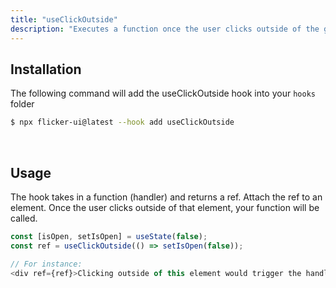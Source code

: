 ```yaml
---
title: "useClickOutside"
description: "Executes a function once the user clicks outside of the given element."
---
```


## Installation

The following command will add the useClickOutside hook into your `hooks` folder

```bash
$ npx flicker-ui@latest --hook add useClickOutside
```

<br />

## Usage

The hook takes in a function (handler) and returns a ref.
Attach the ref to an element. Once the user clicks outside of that element, your function will be called.
```js
const [isOpen, setIsOpen] = useState(false);
const ref = useClickOutside(() => setIsOpen(false));

// For instance:
<div ref={ref}>Clicking outside of this element would trigger the handler</div>

```